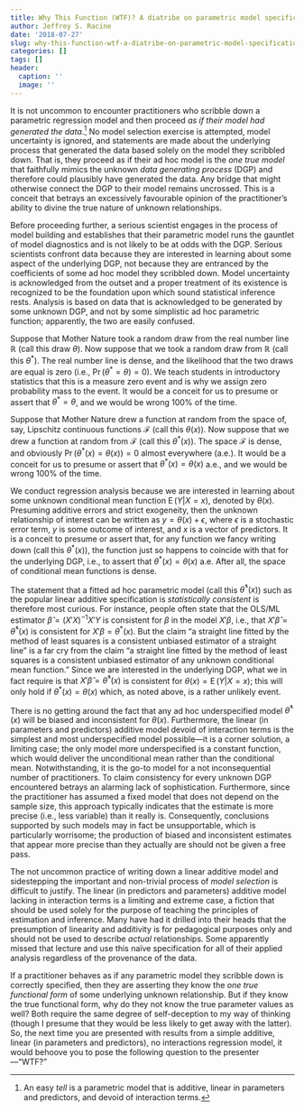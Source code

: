 ```yaml
---
title: Why This Function (WTF)? A diatribe on parametric model specification
author: Jeffrey S. Racine
date: '2018-07-27'
slug: why-this-function-wtf-a-diatribe-on-parametric-model-specification
categories: []
tags: []
header:
  caption: ''
  image: ''
---
```


It is not uncommon to encounter practitioners who scribble down a parametric regression model and then proceed *as if their model had generated the data*.^[An easy *tell* is a parametric model that is additive, linear in parameters and predictors, and devoid of interaction terms.] No model selection exercise is attempted, model uncertainty is ignored, and statements are made about the underlying process that generated the data based solely on the model they scribbled down. That is, they proceed as if their ad hoc model is the *one true model* that faithfully mimics the unknown *data generating process* (DGP) and therefore could plausibly have generated the data. Any bridge that might otherwise connect the DGP to their model remains uncrossed. This is a conceit that betrays an excessively favourable opinion of the practitioner's ability to divine the true nature of unknown relationships. 

<!-- To run the gauntlet is to take part in a form of corporal
punishment in which the party judged guilty is forced to run between
two rows of soldiers who strike out and attack them. -->

Before proceeding further, a serious scientist engages in the process of model building and establishes that their parametric model runs the gauntlet of model diagnostics and is not likely to be at odds with the DGP. Serious scientists confront data because they are interested in learning about some aspect of the underlying DGP, not because they are entranced by the coefficients of some ad hoc model they scribbled down. Model uncertainty is acknowledged from the outset and a proper treatment of its existence is recognized to be the foundation upon which sound statistical inference rests. Analysis is based on data that is acknowledged to be generated by some unknown DGP, and not by some simplistic ad hoc parametric function; apparently, the two are easily confused.

Suppose that Mother Nature took a random draw from the real number line $\mathbb{R}$ (call this draw $\theta$). Now suppose that we took a random draw from  $\mathbb{R}$ (call this $\theta^*$). The real number line is dense, and the likelihood that the two draws are equal is zero (i.e., $\operatorname{Pr}(\theta^*=\theta)=0$). We teach students in introductory statistics that this is a measure zero event and is why we assign zero probability mass to the event. It would be a conceit for us to presume or assert that $\theta^*=\theta$, and we would be wrong 100% of the time.

Suppose that Mother Nature drew a function at random from the space of, say, Lipschitz continuous functions $\mathcal{F}$ (call this $\theta(x)$). Now suppose that we drew a function at random from $\mathcal{F}$ (call this $\theta^*(x)$). The space $\mathcal{F}$ is dense, and obviously $\operatorname{Pr}(\theta^*(x)=\theta(x))=0$ almost everywhere (a.e.). It would be a conceit for us to presume or assert that $\theta^*(x)=\theta(x)$ a.e., and we would be wrong 100% of the time.

We conduct regression analysis because we are interested in learning about some unknown conditional mean function $\operatorname{E}(Y|X=x)$, denoted by $\theta(x)$. Presuming additive errors and strict exogeneity, then the unknown relationship of interest can be written as $y=\theta(x)+\epsilon$, where $\epsilon$ is a stochastic error term, $y$ is some outcome of interest, and $x$ is a vector of predictors. It is a conceit to presume or assert that, for any function we fancy writing down (call this $\theta^*(x)$), the function just so happens to coincide with that for the underlying DGP, i.e., to assert that $\theta^*(x)=\theta(x)$ a.e. After all, the space of conditional mean functions is dense.

The statement that a fitted ad hoc parametric model (call this $\hat\theta^*(x)$) such as the popular linear additive specification is *statistically consistent* is therefore most curious. For instance, people often state that the OLS/ML estimator $\hat\beta=(X'X)^{-1}X'Y$ is consistent for $\beta$ in the model $X'\beta$, i.e., that $X'\hat\beta=\hat\theta^*(x)$ is consistent for $X'\beta=\theta^*(x)$. But the claim "a straight line fitted by the method of least squares is a consistent unbiased estimator of a straight line" is a far cry from the claim "a straight line fitted by the method of least squares is a consistent unbiased estimator of any unknown conditional mean function." Since we are interested in the underlying DGP, what we in fact require is that  $X'\hat\beta=\hat\theta^*(x)$ is consistent for $\theta(x)=\operatorname{E}(Y|X=x)$; this will only hold if $\theta^*(x)=\theta(x)$ which, as noted above, is a rather unlikely event. 

There is no getting around the fact that any ad hoc underspecified model $\hat\theta^*(x)$ will be biased and inconsistent for $\theta(x)$. Furthermore, the linear (in parameters and predictors) additive model devoid of interaction terms is the simplest and most underspecified model possible---it is a corner solution, a limiting case; the only model more underspecified is a constant function, which would deliver the unconditional mean rather than the conditional mean. Notwithstanding, it is the go-to model for a not inconsequential number of practitioners. To claim consistency for every unknown DGP encountered betrays an alarming lack of sophistication. Furthermore, since the practitioner has assumed a fixed model that does not depend on the sample size, this approach typically indicates that the estimate is more precise (i.e., less variable) than it really is. Consequently, conclusions supported by such models may in fact be unsupportable, which is particularly worrisome; the production of biased and inconsistent estimates that appear more precise than they actually are should not be given a free pass.

The not uncommon practice of writing down a linear additive model and sidestepping the important and non-trivial process of *model selection* is difficult to justify. The linear (in predictors and parameters) additive model lacking in interaction terms is a limiting and extreme case, a fiction that should be used solely for the purpose of teaching the principles of estimation and inference. Many have had it drilled into their heads that the presumption of linearity and additivity is for pedagogical purposes only and should not be used to describe *actual* relationships. Some apparently missed that lecture and use this naïve specification for all of their applied analysis regardless of the provenance of the data. 

If a practitioner behaves as if any parametric model they scribble down is correctly specified, then they are asserting they know the *one true functional form* of some underlying unknown relationship. But if they know the true functional form, why do they not know the true parameter values as well? Both require the same degree of self-deception to my way of thinking (though I presume that they would be less likely to get away with the latter). So, the next time you are presented with results from a simple additive, linear (in parameters and predictors), no interactions regression model, it would behoove you to pose the following question to the presenter---"WTF?"